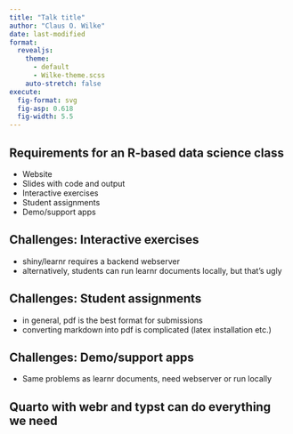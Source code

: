 ```yaml
---
title: "Talk title"
author: "Claus O. Wilke"
date: last-modified
format: 
  revealjs:
    theme:
      - default
      - Wilke-theme.scss
    auto-stretch: false
execute:
  fig-format: svg
  fig-asp: 0.618
  fig-width: 5.5
---
```


## Requirements for an R-based data science class

:::{.small-font}
- Website
- Slides with code and output
- Interactive exercises
- Student assignments
- Demo/support apps
:::

## Challenges: Interactive exercises

:::{.small-font}
- shiny/learnr requires a backend webserver
- alternatively, students can run learnr documents locally, but that's ugly
:::

## Challenges: Student assignments

:::{.small-font}
- in general, pdf is the best format for submissions
- converting markdown into pdf is complicated (latex installation etc.)
:::

## Challenges: Demo/support apps

:::{.small-font}
- Same problems as learnr documents, need webserver or run locally
:::

## Quarto with webr and typst can do everything we need
